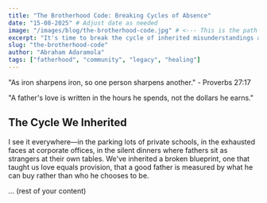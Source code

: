 ```yaml
---
title: "The Brotherhood Code: Breaking Cycles of Absence"
date: "15-08-2025" # Adjust date as needed
image: "/images/blog/the-brotherhood-code.jpg" # <--- This is the path you would use
excerpt: "It's time to break the cycle of inherited misunderstandings about fatherhood."
slug: "the-brotherhood-code"
author: "Abraham Adaramola"
tags: ["fatherhood", "community", "legacy", "healing"]
---
```


"As iron sharpens iron, so one person sharpens another." - Proverbs 27:17

"A father's love is written in the hours he spends, not the dollars he earns."

## The Cycle We Inherited

I see it everywhere—in the parking lots of private schools, in the exhausted faces at corporate offices, in the silent dinners where fathers sit as strangers at their own tables. We've inherited a broken blueprint, one that taught us love equals provision, that a good father is measured by what he can buy rather than who he chooses to be.

... (rest of your content)